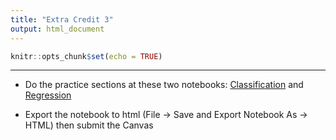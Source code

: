 ```yaml
---
title: "Extra Credit 3"
output: html_document
---
```


```r
knitr::opts_chunk$set(echo = TRUE)
```

---

- Do the practice sections at these two notebooks: [Classification](https://bryantstats.github.io/math460/python/gb_classification.html) and [Regression](https://bryantstats.github.io/math460/python/gb_regression.html)

- Export the notebook to html (File -> Save and Export Notebook As -> HTML) then submit the Canvas